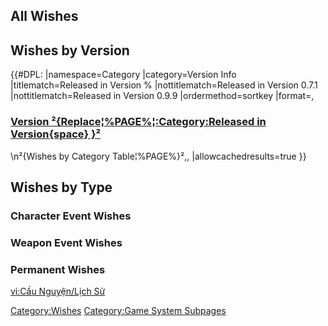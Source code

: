 {{CustomTabs
|tab1 = Overview
|tab2 = List
|tab3 = History
|tab4 = Featured
|tab5 = Expanded Wish Probabilities
|tab5name = Probabilities
|tab6 = Gallery
}}
==All Wishes==
{{Wishes by Category Table}}

==Wishes by Version==
{{#DPL:
|namespace=Category
|category=Version Info
|titlematch=Released in Version %
|nottitlematch=Released in Version 0.7.1
|nottitlematch=Released in Version 0.9.9
|ordermethod=sortkey
|format=,<h3>[[Version ²{Replace¦%PAGE%¦:Category:Released in Version{space} }²]]</h3>\n²{Wishes by Category Table¦%PAGE%}²,,
|allowcachedresults=true
}}

==Wishes by Type==
===Character Event Wishes===
{{Wishes by Category Table|Character Event Wishes}}
===Weapon Event Wishes===
{{Wishes by Category Table|Weapon Event Wishes}}
===Permanent Wishes===
{{Wishes by Category Table|Permanent Wishes}}

[[Category:Wishes]]
[[Category:Game System Subpages]]
[[vi:Cầu Nguyện/Lịch Sử]]